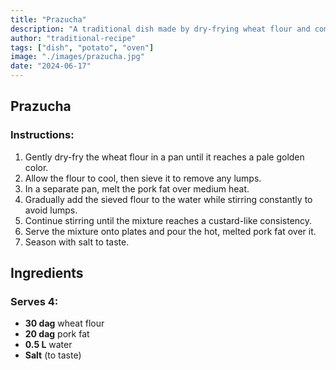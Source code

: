 ```yaml
---
title: "Prazucha"
description: "A traditional dish made by dry-frying wheat flour and combining it with melted pork fat and water."
author: "traditional-recipe"
tags: ["dish", "potato", "oven"]
image: "./images/prazucha.jpg"
date: "2024-06-17"
---
```


## Prazucha

### Instructions:
1. Gently dry-fry the wheat flour in a pan until it reaches a pale golden color.
2. Allow the flour to cool, then sieve it to remove any lumps.
3. In a separate pan, melt the pork fat over medium heat.
4. Gradually add the sieved flour to the water while stirring constantly to avoid lumps.
5. Continue stirring until the mixture reaches a custard-like consistency.
6. Serve the mixture onto plates and pour the hot, melted pork fat over it.
7. Season with salt to taste.

## Ingredients

### Serves 4:
- **30 dag** wheat flour
- **20 dag** pork fat
- **0.5 L** water
- **Salt** (to taste)